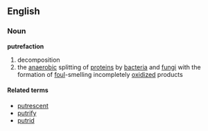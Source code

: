 ==English==
===Noun===
'''putrefaction'''

#decomposition
#the [[anaerobic]] splitting of [[protein]]s by [[bacteria]] and [[fungi]] with the formation of [[foul]]-smelling incompletely [[oxidize]]d products

====Related terms====
*[[putrescent]]
*[[putrify]]
*[[putrid]]